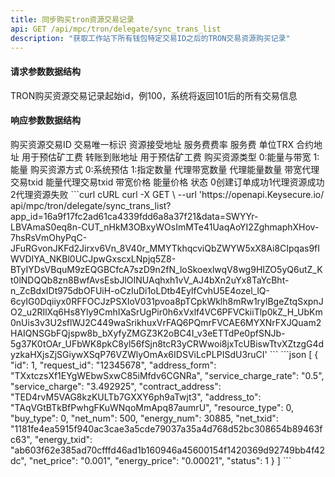 ```yaml
---
title: 同步购买tron资源交易记录
api: GET /api/mpc/tron/delegate/sync_trans_list
description: "获取工作站下所有钱包特定交易ID之后的TRON交易资源购买记录"
---
```


#### 请求参数数据结构
<ParamField query="max_id" type="string" required>
    TRON购买资源交易记录起始id，例100，系统将返回101后的所有交易信息
</ParamField>



#### 响应参数数据结构
<ResponseField type="object[ ]">
    <Expandable title="object">
        <ResponseField name="id" type="integer">购买资源交易ID</ResponseField>
        <ResponseField name="request_id" type="string">交易唯一标识</ResponseField>
        <ResponseField name="address_form" type="integer">资源接受地址</ResponseField>
        <ResponseField name="service_charge_rate" type="string">服务费费率</ResponseField>
        <ResponseField name="service_charge" type="string">服务费 单位TRX</ResponseField>
        <ResponseField name="contract_address" type="string">合约地址 用于预估矿工费</ResponseField>
        <ResponseField name="address_to" type="string">转账到账地址 用于预估矿工费</ResponseField>
        <ResponseField name="resource_type" type="string">购买资源类型 0:能量与带宽 1:能量</ResponseField>
        <ResponseField name="buy_type" type="string">购买资源方式 0:系统预估 1:指定数量</ResponseField>
        <ResponseField name="net_num" type="string">代理带宽数量</ResponseField>
        <ResponseField name="energy_num" type="long">代理能量数量</ResponseField>
        <ResponseField name="net_txid" type="long">带宽代理交易txid</ResponseField>
        <ResponseField name="energy_txid" type="string">能量代理交易txid</ResponseField>
        <ResponseField name="net_price" type="string">带宽价格</ResponseField>
        <ResponseField name="energy_price" type="string">能量价格</ResponseField>
        <ResponseField name="status" type="integer">状态 0创建订单成功1代理资源成功2代理资源失败</ResponseField>
    </Expandable>
</ResponseField>



<RequestExample>
    ```curl cURL
    curl -X GET \
    --url 'https://openapi.Keysecure.io/
api/mpc/tron/delegate/sync_trans_list?app_id=16a9f17fc2ad61ca4339fdd6a8a37f21&data=SWYYr-LBVAmaS0eq8n-CUT_nHkM3OBxyWOsImMTe41UaqAoYI2ZghmaphXHov-7hsRsVmOhyPqC-JFuRGvonJKFd2Jirxv6Vn_8V40r_MMYTkhqcviQbZWYW5xX8Ai8CIpqas9fIWVDIYA_NKBl0UCJpwGxscxLNpjq5Z8-BTyIYDsVBquM9zEQGBCfcA7szD9n2fN_loSkoexlwqV8wg9HIZO5yQ6utZ_Kt0lNDQQb8zn8BwfAvsEsbJlOINUAqhxh1vV_AJ4bXn2uYx8TaYcBht-n_ZcBdxIDt975dbOFUiH-oCzIuDi1oLDtb4EylfCvhU5E4ozel_lQ-6cyIG0Dqiiyx0RFFOCJzPSXIoV031pvoa8pTCpkWklh8mRw1rylBgeZtqSxpnJO2_u2RIlXq6Hs8Yly9CmhIXaSrUgPir0h6xVxlf4VC6PFVCkiiTlp0kZ_H_UbKm0nUis3v3U2sflWJ2C449waSrikhuxVrFAQ6PQmrFVCAE6MYXNrFXJQuam2HAIQNSGbFQjspw8b_bXyfyZMGZ3K2oBC4I_v3eETTdPe0pfSNJb-5g37K0tOAr_UFbWK8pkC8yl56fSjn8tcR3yCRWwoi8jxTcUBiswTtvXZtzgG4dyzkaHXjsZjSGiywXSqP76VZWlyOmAx6IDSViLcPLPISdU3ruCI'
    ```
</RequestExample>



<ResponseExample>
    ```json
    [
    {
        "id": 1,
        "request_id": "12345678",
        "address_form": "TXxtczsXf1EYgWEbwSxwC85iMfdv6CGNRa",
        "service_charge_rate": "0.5",
        "service_charge": "3.492925",
        "contract_address": "TED4rvM5VAG8kzKULTb7GXXY6ph9aTwjt3",
        "address_to": "TAqVGtBTkBfPwhgFKuWNqoMmApq87aumrU",
        "resource_type": 0,
        "buy_type": 0,
        "net_num": 500,
        "energy_num": 30885,
        "net_txid": "1181fe4ea5915f940ac3cae3a5cde79037a35a4d768d52bc308654b89463fc63",
        "energy_txid": "ab603f62e385ad70cfffd46ad1b160946a45600154f1420369d92749bb4f42dc",
        "net_price": "0.001",
        "energy_price": "0.00021",
        "status": 1
    }
    ]
    ```
</ResponseExample>